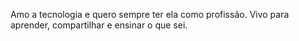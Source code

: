 Amo a tecnologia e quero sempre ter ela como profissão. Vivo para aprender, compartilhar e ensinar o que sei.
